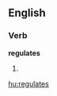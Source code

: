 
==English==

===Verb===
'''regulates'''

# {{third-person singular of|[[regulate]]}}

[[hu:regulates]]